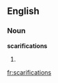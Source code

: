 ==English==

===Noun===
'''scarifications'''

# {{plural of|[[scarification]]}}

[[fr:scarifications]]